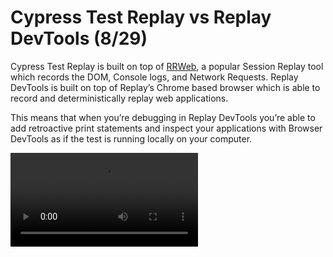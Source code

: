 
# Cypress Test Replay vs Replay DevTools (8/29)

Cypress Test Replay is built on top of [RRWeb](https://github.com/rrweb-io/rrweb), a popular Session Replay tool which records the DOM, Console logs, and Network Requests. Replay DevTools is built on top of Replay’s Chrome based browser which is able to record and deterministically replay web applications.

This means that when you’re debugging in Replay DevTools you’re able to add retroactive print statements and inspect your applications with Browser DevTools as if the test is running locally on your computer.

<Video src="/media/resources/comparisons/cypress-test-replay-vs-replay-devtools/Untitled.mp4" />

Retroactive print statements

Intermittent test failures can be challenging to debug because there’s no way to predict where they might come from and you have to work backwards from the problem to the root cause.

In the example below, we’ll walk through how you can use Replay DevTools to understand where the timing issue is coming from within the React component. This example comes from Filip Hric’s excellent video so if you are a visual learner, feel free to check out the video instead ([link](https://www.youtube.com/watch?v=4wL8Qi9vjho)).

![Untitled](/media/resources/comparisons/cypress-test-replay-vs-replay-devtools/Untitled.png)

The reason why this test fails the first time and passes the second time is that the API call `/add-to-cart` fails returns a `400` because the requested quantity was 0. Viewing the Network Monitor helps us see that the quantify field defaults to 0 and is updated when the  `check-availability` API call is returned. 

![Untitled](/media/resources/comparisons/cypress-test-replay-vs-replay-devtools/Untitled%201.png)

We can fix this test by telling it to wait for the `/api/check-availability` network request, but it’s possible that our users could also be hitting this issue as well. And in general, every time we add a `cy.wait` we should ask ourselves, “is there a way to make our application safer”?

![Screenshot 2023-08-15 at 8.02.35 AM.png](/media/resources/comparisons/cypress-test-replay-vs-replay-devtools/Screenshot_2023-08-15_at_8.02.35_AM.png)

Because Replay is a browser, we can go one step further and inspect the **ProductDetail** React component. When we look at the component, we see that when `/api/check-availability` returns, it sets the `quantity` value.  

![Screenshot 2023-08-15 at 8.35.43 AM.png](/media/resources/comparisons/cypress-test-replay-vs-replay-devtools/Screenshot_2023-08-15_at_8.35.43_AM.png)

Once we know we know that the Add To Cart button should be disabled when the `quantity` is 0, it is fairly easy add a disabled property to the ******************************AddToCartButton****************************** component.

![Untitled](/media/resources/comparisons/cypress-test-replay-vs-replay-devtools/Untitled%202.png)

And now that the Add To Cart button is safer, we can go back to our Cypress test and remove the `cy.wait` because it is no longer necessary.

![Untitled](/media/resources/comparisons/cypress-test-replay-vs-replay-devtools/Untitled%203.png)

This story illustrates how improving our application can improve our tests. And when our application is safe, our end-to-end tests can be simple.

The challenge with writing stable end-to-end tests, is that we’re testing an unstable application. This is where time travel debugging shines. It helps us put our tests and applications under the microscope, understand how they work, and make them more reliable.

### How to get started time traveling through your Cypress tests?

[Replay.io](http://Replay.io) Test Suites is in closed beta, but you can sign up [here](https://replay.help/waitlist) and we’ll reach out and find a time to connect and and help you get started.